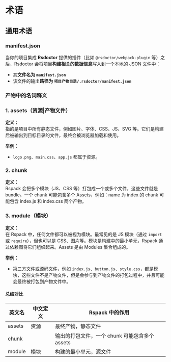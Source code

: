 # 术语

## 通用术语

### manifest.json

当你的项目集成 **Rsdoctor** 提供的插件（比如 `@rsdoctor/webpack-plugin` 等）之后，Rsdoctor 会将项目**构建相关的数据信息**写入到一个本地的 JSON 文件中：

- 其**文件名为 `manifest.json`**
- 该文件的输出**路径为 `项目产物目录/.rsdoctor/manifest.json`**

### 产物中的名词释义

### 1. **assets（资源|产物文件）**

**定义：**  
指的是项目中所有静态文件，例如图片、字体、CSS、JS、SVG 等。它们是构建后被输出到目标目录的文件，最终会被浏览器加载和使用。

**举例：**

- `logo.png`、`main.css`、`app.js` 都属于资源。

### 2. **chunk**

**定义：**  
Rspack 会把多个模块（JS、CSS 等）打包成一个或多个文件，这些文件就是 bundle。一个 chunk 可能包含多个 Assets，例如：name 为 index 的 chunk 可能包含 index.js 和 index.css 两个产物。

### 3. **module（模块）**

**定义：**  
在 Rspack 中，任何文件都可以被视为模块。最常见的是 JS 模块（通过 `import` 或 `require`），但也可以是 CSS、图片等。模块是构建中的最小单元，Rspack 通过依赖图将它们组织起来。Assets 是由 Modules 集合组成的。

**举例：**

- 第三方文件或源码文件，例如 `index.js`、`button.js`、`style.css`，都是模块，这些文件不是产物文件，但是会参与到产物文件的打包过程中，并且可能会最终被打包到产物文件中。

#### 总结对比

| 英文名 | 中文定义 | Rspack 中的作用                                |
| ------ | -------- | ---------------------------------------------- |
| assets | 资源     | 最终产物，静态文件                             |
| chunk  |          | 输出的打包文件，一个 chunk 可能包含多个 assets |
| module | 模块     | 构建的最小单元，源文件                         |
